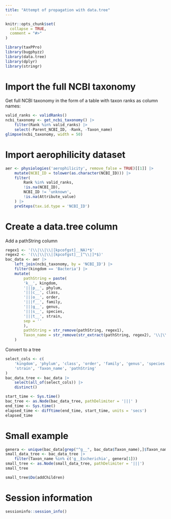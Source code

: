 ```yaml
---
title: "Attempt of propagation with data.tree"
---
```


```r
knitr::opts_chunk$set(
  collapse = TRUE,
  comment = "#>"
)
```


```r
library(taxPPro)
library(bugphyzz)
library(data.tree)
library(dplyr)
library(stringr)
```

# Import the full NCBI taxonomy

Get full NCBI taxonomy in the form of a table with taxon ranks as column names:

```r
valid_ranks <- validRanks()
ncbi_taxonomy <- get_ncbi_taxonomy() |>
    filter(Rank %in% valid_ranks) |>
    select(-Parent_NCBI_ID, -Rank, -Taxon_name)
glimpse(ncbi_taxonomy, width = 50)
```

# Import aerophilicity dataset

```r
aer <- physiologies('aerophilicity', remove_false = TRUE)[[1]] |>
    mutate(NCBI_ID = tolower(as.character(NCBI_ID))) |>
    filter(
        Rank %in% valid_ranks,
        !is.na(NCBI_ID),
        NCBI_ID != 'unknown',
        !is.na(Attribute_value)
    ) |>
    preSteps(tax.id.type = 'NCBI_ID')
```

# Create a data.tree column 

Add a pathString column

```r
regex1 <- '(\\|\\|\\|[kpcofgst]__NA)*$'
regex2 <- '(\\|\\|\\|[kpcofgst]__[^\\|]*$)'
bac_data <- aer |> 
    left_join(ncbi_taxonomy, by = 'NCBI_ID') |>
    filter(kingdom == 'Bacteria') |> 
    mutate(
        pathString = paste(
        'k__', kingdom,
        '|||p__', phylum,
        '|||c__', class,
        '|||o__', order,
        '|||f__', family,
        '|||g__', genus,
        '|||s__', species,
        '|||t__', strain,
        sep = ''
        ),
        pathString = str_remove(pathString, regex1),
        Taxon_name = str_remove(str_extract(pathString, regex2), '\\|\\|\\|')
    )
```

Convert to a tree

```r
select_cols <- c(
    'kingdom', 'phylum', 'class', 'order', 'family', 'genus', 'species', 
    'strain', 'Taxon_name', 'pathString'
)
bac_data_tree <- bac_data |>
    select(all_of(select_cols)) |>
    distinct() 

start_time <- Sys.time()
bac_tree <- as.Node(bac_data_tree, pathDelimiter = '|||' )
end_time <- Sys.time()
elapsed_time <- difftime(end_time, start_time, units = 'secs')
elapsed_time
```

# Small example

```r
genera <- unique(bac_data[grep("^g__", bac_data$Taxon_name),]$Taxon_name)
small_data_tree <- bac_data_tree |> 
    filter(Taxon_name %in% c('g__Escherichia', genera[1]))
small_tree <- as.Node(small_data_tree, pathDelimiter = '|||')
small_tree
```

```r
small_tree$Do(addChildren)
```

# Session information

```r
sessioninfo::session_info()
```

